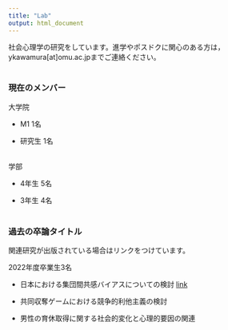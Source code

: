 ---
title: "Lab"
output: html_document
---

社会心理学の研究をしています。進学やポスドクに関心のある方は，ykawamura[at]omu.ac.jpまでご連絡ください。
<br/><br/>

### 現在のメンバー

大学院

- M1 1名

- 研究生 1名
<br/><br/>

学部

- 4年生 5名

- 3年生 4名
<br/><br/>

### 過去の卒論タイトル

関連研究が出版されている場合はリンクをつけています。

2022年度卒業生3名

- 日本における集団間共感バイアスについての検討 <a href="https://doi.org/10.5178/lebs.2023.102" target="_blank">link</a>

- 共同収奪ゲームにおける競争的利他主義の検討

- 男性の育休取得に関する社会的変化と心理的要因の関連

